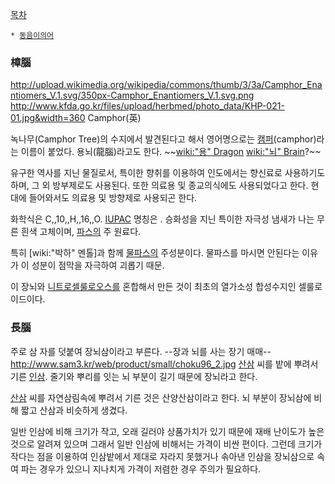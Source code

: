 [[목차]]

 * [[동음이의어]]
=== 樟腦 ===
http://upload.wikimedia.org/wikipedia/commons/thumb/3/3a/Camphor_Enantiomers_V.1.svg/350px-Camphor_Enantiomers_V.1.svg.png
http://www.kfda.go.kr/files/upload/herbmed/photo_data/KHP-021-01.jpg&width=360
Camphor(英)

녹나무(Camphor Tree)의 수지에서 발견된다고 해서 영어명으로는 [[캠퍼]](camphor)라는 이름이 붙었다. 용뇌(龍腦)라고도 한다. ~~[[wiki:"용" Dragon]] [[wiki:"뇌" Brain]]?~~

유구한 역사를 지닌 물질로서, 특이한 향취를 이용하여 인도에서는 향신료로 사용하기도 하며, 그 외 방부제로도 사용된다. 또한 의료용 및 종교의식에도 사용되었다고 한다. 현대에 들어와서도 의료용 및 방향제로 사용되곤 한다.

화학식은 C,,10,,H,,16,,O. [[IUPAC]] 명칭은 {{{1,7,7-trimethylbicyclo[2.2.1]heptan-2-one}}}. 승화성을 지닌 특이한 자극성 냄새가 나는 무른 흰색 고체이며, [[파스]]의 주 원료다.

특히 [wiki:"박하" 멘톨]과 함께 [[물파스]]의 주성분이다. 물파스를 마시면 안된다는 이유가 이 성분이 점막을 자극하여 괴롭기 때문.

이 장뇌와 [[니트로셀룰로오스]]를 혼합해서 만든 것이 최초의 열가소성 합성수지인 셀룰로이드이다. 

=== 長腦 ===
주로 삼 자를 덧붙여 장뇌삼이라고 부른다. --장과 뇌를 사는 장기 매매-- 
http://www.sam3.kr/web/product/small/choku96_2.jpg
[[산삼]] 씨를 밭에 뿌려서 기른 [[인삼]]. 줄기와 뿌리를 잇는 뇌 부분이 길기 때문에 장뇌라고 한다. 

[[산삼]] 씨를 자연삼림속에 뿌려서 기른 것은 산양산삼이라고 한다. 뇌 부분이 장뇌삼에 비해 짧고 산삼과 비슷하게 생겼다.

일반 인삼에 비해 크기가 작고, 오래 길러야 상품가치가 있기 때문에 재배 난이도가 높은 것으로 알려져 있으며 그래서 일반 인삼에 비해서는 가격이 비싼 편이다. 그런데 크기가 작다는 점을 이용하여 인삼밭에서 제대로 자라지 못했거나 솎아낸 인삼을 장뇌삼으로 속여 파는 경우가 있으니 지나치게 가격이 저렴한 경우 주의가 필요하다.
